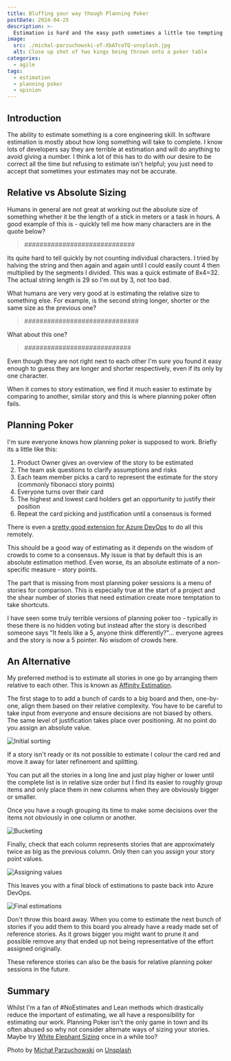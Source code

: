 ```yaml
---
title: Bluffing your way though Planning Poker
postDate: 2024-04-25
description: >-
  Estimation is hard and the easy path sometimes a little too tempting.
image:
  src: ./michal-parzuchowski-oT-XbATcoTQ-unsplash.jpg
  alt: Close up shot of two kings being thrown onto a poker table
categories:
  - agile
tags:
  - estimation
  - planning poker
  - opinion
---
```


## Introduction

The ability to estimate something is a core engineering skill. In software estimation is mostly about how long something will take to complete. I know lots of developers say they are terrible at estimation and will do anything to avoid giving a number. I think a lot of this has to do with our desire to be correct all the time but refusing to estimate isn't helpful; you just need to accept that sometimes your estimates may not be accurate.

## Relative vs Absolute Sizing

Humans in general are not great at working out the absolute size of something whether it be the length of a stick in meters or a task in hours. A good example of this is - quickly tell me how many characters are in the quote below?

> #############################

Its quite hard to tell quickly by not counting individual characters. I tried by halving the string and then again and again until I could easily count 4 then multiplied by the segments I divided. This was a quick estimate of 8x4=32. The actual string length is 29 so I'm out by 3, not too bad.

What humans are very very good at is estimating the relative size to something else. For example, is the second string longer, shorter or the same size as the previous one?

> ##############################

What about this one?

> ############################

Even though they are not right next to each other I'm sure you found it easy enough to guess they are longer and shorter respectively, even if its only by one character.

When it comes to story estimation, we find it much easier to estimate by comparing to another, similar story and this is where planning poker often fails.

## Planning Poker

I'm sure everyone knows how planning poker is supposed to work. Briefly its a little like this:

1. Product Owner gives an overview of the story to be estimated
2. The team ask questions to clarify assumptions and risks
3. Each team member picks a card to represent the estimate for the story (commonly fibonacci story points)
4. Everyone turns over their card
5. The highest and lowest card holders get an opportunity to justify their position
6. Repeat the card picking and justification until a consensus is formed

There is even a [pretty good extension for Azure DevOps](https://marketplace.visualstudio.com/items?itemName=ms-devlabs.estimate) to do all this remotely.

This should be a good way of estimating as it depends on the wisdom of crowds to come to a consensus. My issue is that by default this is an absolute estimation method. Even worse, its an absolute estimate of a non-specific measure - story points.

The part that is missing from most planning poker sessions is a menu of stories for comparison. This is especially true at the start of a project and the shear number of stories that need estimation create more temptation to take shortcuts.

<Aside type="caution">
I have seen some truly terrible versions of planning poker too - typically in these there is no hidden voting but instead after the story is described someone says "It feels like a 5, anyone think differently?"... everyone agrees and the story is now a 5 pointer. No wisdom of crowds here.
</Aside>

## An Alternative

My preferred method is to estimate all stories in one go by arranging them relative to each other. This is known as [Affinity Estimation](https://www.techagilist.com/agile/scrum/affinity-estimation-agile-estimation-method).

The first stage to to add a bunch of cards to a big board and then, one-by-one, align them based on their relative complexity. You have to be careful to take input from everyone and ensure decisions are not biased by others. The same level of justification takes place over positioning. At no point do you assign an absolute value.

![Initial sorting](/affinity-estimation/initial-sort.gif)

If a story isn't ready or its not possible to estimate I colour the card red and move it away for later refinement and splitting.

You can put all the stories in a long line and just play higher or lower until the complete list is in relative size order but I find its easier to roughly group items and only place them in new columns when they are obviously bigger or smaller.

Once you have a rough grouping its time to make some decisions over the items not obviously in one column or another. 

![Bucketing](/affinity-estimation/bucketing.gif)

Finally, check that each column represents stories that are approximately twice as big as the previous column. Only then can you assign your story point values.

![Assigning values](/affinity-estimation/assign-values.gif)

This leaves you with a final block of estimations to paste back into Azure DevOps.

![Final estimations](./final-estimation.png)

Don't throw this board away. When you come to estimate the next bunch of stories if you add them to this board you already have a ready made set of reference stories. As it grows bigger you might want to prune it and possible remove any that ended up not being representative of the effort assigned originally.

These reference stories can also be the basis for relative planning poker sessions in the future.

## Summary

Whilst I'm a fan of #NoEstimates and Lean methods which drastically reduce the important of estimating, we all have a responsibility for estimating our work. Planning Poker isn't the only game in town and its often abused so why not consider alternate ways of sizing your stories. Maybe try [White Elephant Sizing](https://www.techagilist.com/agile/scrum/white-elephant-sizing-agile-estimation/) once in a while too?

Photo by [Michał Parzuchowski](https://unsplash.com/@mparzuchowski) on [Unsplash](https://unsplash.com/photos/person-playing-poker-oT-XbATcoTQ)
  